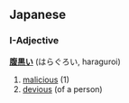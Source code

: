 ==Japanese==
===I-Adjective===
'''[[腹]][[黒]]い''' (はらぐろい, haraguroi)

# [[malicious]] (1)
# [[devious]] (of a person)